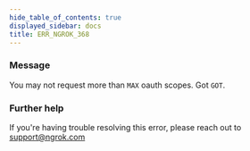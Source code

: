 ```yaml
---
hide_table_of_contents: true
displayed_sidebar: docs
title: ERR_NGROK_368
---
```




### Message

You may not request more than `MAX` oauth scopes. Got `GOT`.

<ErrorDetails error="err_ngrok_368" />

### Further help

If you're having trouble resolving this error, please reach out to [support@ngrok.com](mailto:support@ngrok.com?subject=Help%20with%20ERR_NGROK_368)

